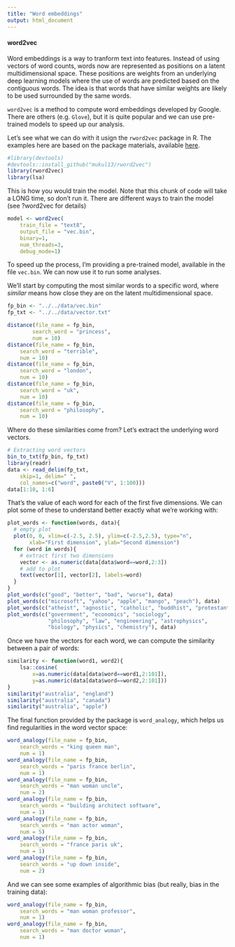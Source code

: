 ```yaml
---
title: "Word embeddings"
output: html_document
---
```


#### word2vec

Word embeddings is a way to tranform text into features. Instead of using vectors of word counts, words now are represented as positions on a latent multidimensional space. These positions are weights from an underlying deep learning models where the use of words are predicted based on the contiguous words. The idea is that words that have similar weights are likely to be used surrounded by the same words. 

`word2vec` is a method to compute word embeddings developed by Google. There are others (e.g. `Glove`), but it is quite popular and we can use pre-trained models to speed up our analysis.

Let's see what we can do with it usign the `rword2vec` package in R. The examples here are based on the package materials, available [here](https://github.com/mukul13/rword2vec).

```r
#library(devtools)
#devtools::install_github("mukul13/rword2vec")
library(rword2vec)
library(lsa)
```

This is how you would train the model. Note that this chunk of code will take a LONG time, so don't run it. There are different ways to train the model (see ?word2vec for details)

```r
model <- word2vec(
	train_file = "text8",
	output_file = "vec.bin",
	binary=1,
	num_threads=3,
	debug_mode=1)
```

To speed up the process, I'm providing a pre-trained model, available in the file `vec.bin`. We can now use it to run some analyses.

We'll start by computing the most similar words to a specific word, where _similar_ means how close they are on the latent multidimensional space.

```r
fp_bin <- "../../data/vec.bin"
fp_txt <- "../../data/vector.txt"

distance(file_name = fp_bin,
		search_word = "princess",
		num = 10)
distance(file_name = fp_bin,
	search_word = "terrible",
	num = 10)
distance(file_name = fp_bin,
	search_word = "london",
	num = 10)
distance(file_name = fp_bin,
	search_word = "uk",
	num = 10)
distance(file_name = fp_bin,
	search_word = "philosophy",
	num = 10)
```

Where do these similarities come from? Let's extract the underlying word vectors.

```r


# Extracting word vectors
bin_to_txt(fp_bin, fp_txt)
library(readr)
data <- read_delim(fp_txt, 
	skip=1, delim=" ",
	col_names=c("word", paste0("V", 1:100)))
data[1:10, 1:6]
```

That's the value of each word for each of the first five dimensions. We can plot some of these to understand better exactly what we're working with:

```r
plot_words <- function(words, data){
  # empty plot
  plot(0, 0, xlim=c(-2.5, 2.5), ylim=c(-2.5,2.5), type="n",
       xlab="First dimension", ylab="Second dimension")
  for (word in words){
    # extract first two dimensions
    vector <- as.numeric(data[data$word==word,2:3])
    # add to plot
    text(vector[1], vector[2], labels=word)
  }
}
plot_words(c("good", "better", "bad", "worse"), data)
plot_words(c("microsoft", "yahoo", "apple", "mango", "peach"), data)
plot_words(c("atheist", "agnostic", "catholic", "buddhist", "protestant", "christian"), data)
plot_words(c("government", "economics", "sociology", 
             "philosophy", "law", "engineering", "astrophysics",
             "biology", "physics", "chemistry"), data)
```

Once we have the vectors for each word, we can compute the similarity between a pair of words:

```r
similarity <- function(word1, word2){
	lsa::cosine(
		x=as.numeric(data[data$word==word1,2:101]),
		y=as.numeric(data[data$word==word2,2:101]))
}
similarity("australia", "england")
similarity("australia", "canada")
similarity("australia", "apple")
```

The final function provided by the package is `word_analogy`, which helps us find regularities in the word vector space:

```r
word_analogy(file_name = fp_bin,
	search_words = "king queen man",
	num = 1)
word_analogy(file_name = fp_bin,
	search_words = "paris france berlin",
	num = 1)
word_analogy(file_name = fp_bin,
	search_words = "man woman uncle",
	num = 2)
word_analogy(file_name = fp_bin,
	search_words = "building architect software",
	num = 1)
word_analogy(file_name = fp_bin,
	search_words = "man actor woman",
	num = 5)
word_analogy(file_name = fp_bin,
	search_words = "france paris uk",
	num = 1)
word_analogy(file_name = fp_bin,
	search_words = "up down inside",
	num = 2)
```

And we can see some examples of algorithmic bias (but really, bias in the training data):

```r
word_analogy(file_name = fp_bin,
	search_words = "man woman professor",
	num = 1)
word_analogy(file_name = fp_bin,
	search_words = "man doctor woman",
	num = 1)
```